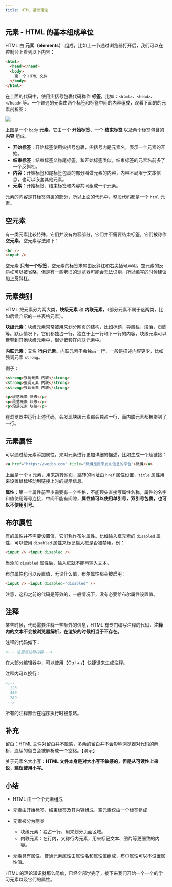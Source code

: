 ---
title: HTML 基础理论
---

## 元素 - HTML 的基本组成单位

HTML 由 **元素（elements）** 组成，比如上一节通过浏览器打开后，我们可以在控制台上看到以下内容：

```html
<html>
  <head></head>
  <body>
    第一个 HTML 文件
  </body>
</html>
```

在上面的代码中，使用尖括号包裹代码称作 **标签**，比如：`<html>`、`<head>`、`</head>` 等。一个普通的元素由两个标签和标签中间的内容组成，观看下面的的元素剖析图：

![](../../assets/元素剖析图.png)

上图是一个 `body` **元素**，它由一个 **开始标签**、一个 **结束标签** 以及两个标签包含的 **内容** 组成。

- **开始标签**：开始标签使用尖括号包裹，尖括号内是元素名，表示一个元素的开始。
- **结束标签**：结束标签又称尾标签，和开始标签类似，结束标签的元素名前多了一个反斜杠。
- **内容**：开始标签和尾标签包裹的部分叫做元素的内容，内容不局限于文本信息，也可以嵌套其他元素。
- **元素**：开始标签、结束标签和内容共同组成一个元素。

元素的内容是其标签包裹的部分，所以上面的代码中，整段代码都是一个 `html` 元素。

## 空元素

有一类元素比较特殊，它们并没有内容部分，它们并不需要结束标签，它们被称作 **空元素**。空元素写法如下：

```html
<hr />
<input />
```

空元素 **只有一个标签**，空元素的标签末尾由反斜杠和右尖括号声明。空元素的反斜杠可以被省略，但是有一些老旧的浏览器可能会无法识别，所以编写的时候建议加上反斜杠。

## 元素类别

HTML 把元素分为两大类，**块级元素** 和 **内联元素**，（部分元素不属于这两类，比如后续介绍的一些表格元素）。

**块级元素**：块级元素常常被用来划分网页的结构，比如标题，导航栏，段落，页脚等。默认情况下，它们都独占一行，独立于上一行和下一行的内容，块级元素可以嵌套到其他块级元素中，很少嵌套在内联元素中。

**内联元素**：又名 **行内元素**。内联元素不会独占一行，一般是描述内容更少，比如强调元素 `strong`。

例子：

```html
<strong>强调元素 内联</strong>
<strong>强调元素 内联</strong>
<strong>强调元素 内联</strong>

<p>段落元素 块级</p>
<p>段落元素 块级</p>
<p>段落元素 块级</p>
```

在浏览器中运行上述代码，会发现块级元素都会独占一行，而内联元素都被挤到了一行。

## 元素属性

可以通过给元素添加属性，来对元素进行更加详细的描述，比如生成一个超链接：

```html
<a href="https://weibo.com" title="微博是用来发布信息的平台">微博</a>
```

上面是一个 `a` 元素，用来跳转网页，跳转的地址由 `href` 属性设置，`title` 属性用来设置鼠标移动到链接上时的提示信息。

**属性**：第一个属性前至少需要有一个空格，不能顶头直接写属性名称，属性的名字和值使用等号连接，中间不能有间隙，**属性值可以使用单引号，双引号包裹，也可以不使用引号。**

## 布尔属性

有的属性并不需要设置值，它们称作布尔属性。比如输入框元素的 `disabled` 属性，可以使用 `disabled` 属性来标记输入框是否被禁用。例：

```html
<input /> <input disabled />
```

当添加 `disabled` 属性后，输入框就不能再输入文本。

布尔属性也可以设置值，无论什么值，布尔属性都会被启用：

```html
<input /> <input disabled="disabled" />
```

注意，这和之前的代码是等效的，一般情况下，没有必要给布尔属性设置值。

## 注释

某些时候，代码需要注释一些额外的信息，HTML 有专门编写注释的代码，**注释内的文本不会被浏览器解析，在渲染的时候相当于不存在。**

注释的代码如下：

```html
<!-- 这里是注释内容 -->
```

在大部分编辑器中，可以使用【Ctrl + \/】快捷键来生成注释。

注释内可以换行：

```html
<!-- 
  123
  456
  789
 -->
```

所有的注释都会在程序执行时被忽略。

## 补充

留白：HTML 文件对留白并不敏感，多余的留白并不会影响浏览器对代码的解析，连续的留白会被解析成一个空格。【演示】

关于元素名大小写：**HTML 文件本身是对大小写不敏感的，但是从可读性上来说，建议使用小写。**

## 小结

- HTML 由一个个元素组成
- 元素由开始标签，结束标签及其内容组成，空元素仅由一个标签组成
- 元素被分为两类

  - 块级元素：独占一行，用来划分页面区域。
  - 内联元素：在行内，又称行内元素，用来标记文本、图片等更细致的内容。

- 元素具有属性，普通元素属性由属性名和属性值组成，布尔属性可以不设置属性值。

HTML 的理论知识就那么简单，已经全部学完了，接下来我们开始一个一个的学习元素以及它们的属性。
